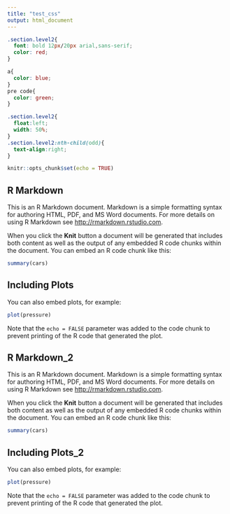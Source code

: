 ```yaml
---
title: "test_css"
output: html_document
---
```

```css
.section.level2{
  font: bold 12px/20px arial,sans-serif;
  color: red;
}

a{
  color: blue;
}
pre code{
  color: green;
}

.section.level2{
  float:left;
  width: 50%;
}
.section.level2:nth-child(odd){
  text-align:right;
}

```

```r
knitr::opts_chunk$set(echo = TRUE)
```

## R Markdown

This is an R Markdown document. Markdown is a simple formatting syntax for authoring HTML, PDF, and MS Word documents. For more details on using R Markdown see <http://rmarkdown.rstudio.com>.

When you click the **Knit** button a document will be generated that includes both content as well as the output of any embedded R code chunks within the document. You can embed an R code chunk like this:

```r
summary(cars)
```

## Including Plots

You can also embed plots, for example:

```r
plot(pressure)
```

Note that the `echo = FALSE` parameter was added to the code chunk to prevent printing of the R code that generated the plot.

## R Markdown_2

This is an R Markdown document. Markdown is a simple formatting syntax for authoring HTML, PDF, and MS Word documents. For more details on using R Markdown see <http://rmarkdown.rstudio.com>.

When you click the **Knit** button a document will be generated that includes both content as well as the output of any embedded R code chunks within the document. You can embed an R code chunk like this:

```r
summary(cars)
```

## Including Plots_2

You can also embed plots, for example:

```r
plot(pressure)
```

Note that the `echo = FALSE` parameter was added to the code chunk to prevent printing of the R code that generated the plot.